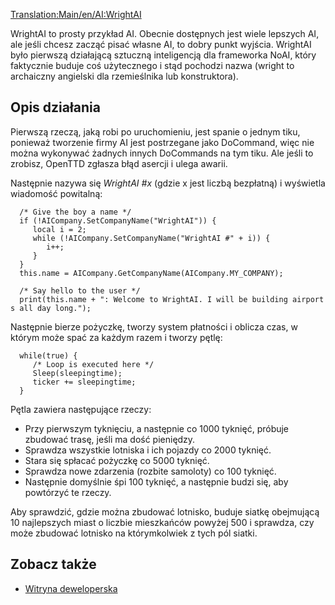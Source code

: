 [[Translation:Main/en/AI:WrightAI]]
{{en/-}}
<!--{{en/NoAI}}-->{{pl/NoAI}}

WrightAI to prosty przykład AI. Obecnie dostępnych jest wiele lepszych AI, ale jeśli chcesz zacząć pisać własne AI, to dobry punkt wyjścia.
WrightAI było pierwszą działającą sztuczną inteligencją dla frameworka NoAI, który faktycznie buduje coś użytecznego i stąd pochodzi nazwa (wright to archaiczny angielski dla rzemieślnika lub konstruktora).

== Opis działania ==
Pierwszą rzeczą, jaką robi po uruchomieniu, jest spanie o jednym tiku, ponieważ tworzenie firmy AI jest postrzegane jako DoCommand, więc nie można wykonywać żadnych innych DoCommands na tym tiku. Ale jeśli to zrobisz, OpenTTD zgłasza błąd asercji i ulega awarii.

Następnie nazywa się ''WrightAI #x'' (gdzie x jest liczbą bezpłatną) i wyświetla wiadomość powitalną:

    
   /* Give the boy a name */
   if (!AICompany.SetCompanyName("WrightAI")) {
      local i = 2;
      while (!AICompany.SetCompanyName("WrightAI #" + i)) {
         i++;
      }
   }
   this.name = AICompany.GetCompanyName(AICompany.MY_COMPANY);
   
   /* Say hello to the user */
   print(this.name + ": Welcome to WrightAI. I will be building airports all day long.");

Następnie bierze pożyczkę, tworzy system płatności i oblicza czas, w którym może spać za każdym razem i tworzy pętlę:
   while(true) {
      /* Loop is executed here */
      Sleep(sleepingtime);
      ticker += sleepingtime;
   }

Pętla zawiera następujące rzeczy:
* Przy pierwszym tyknięciu, a następnie co 1000 tyknięć, próbuje zbudować trasę, jeśli ma dość pieniędzy.
* Sprawdza wszystkie lotniska i ich pojazdy co 2000 tyknięć.
* Stara się spłacać pożyczkę co 5000 tyknięć.
* Sprawdza nowe zdarzenia (rozbite samoloty) co 100 tyknięć.
* Następnie domyślnie śpi 100 tyknięć, a następnie budzi się, aby powtórzyć te rzeczy.

Aby sprawdzić, gdzie można zbudować lotnisko, buduje siatkę obejmującą 10 najlepszych miast o liczbie mieszkańców powyżej 500 i sprawdza, czy może zbudować lotnisko na którymkolwiek z tych pól siatki.

== Zobacz także ==
* [http://noai.openttd.org/projects/show/ai-wrightai Witryna deweloperska]
